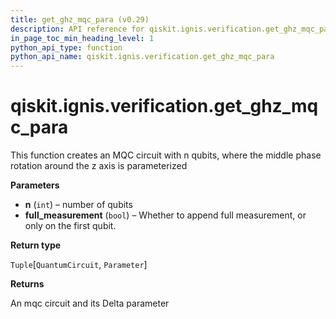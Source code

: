 ```yaml
---
title: get_ghz_mqc_para (v0.29)
description: API reference for qiskit.ignis.verification.get_ghz_mqc_para in qiskit v0.29
in_page_toc_min_heading_level: 1
python_api_type: function
python_api_name: qiskit.ignis.verification.get_ghz_mqc_para
---
```


<span id="qiskit-ignis-verification-get-ghz-mqc-para" />

# qiskit.ignis.verification.get\_ghz\_mqc\_para

<Function id="qiskit.ignis.verification.get_ghz_mqc_para" isDedicatedPage={true} github="https://github.com/qiskit-community/qiskit-ignis/tree/stable/0.6/qiskit/ignis/verification/entanglement/linear.py" signature="get_ghz_mqc_para(n, full_measurement=True)">
  This function creates an MQC circuit with n qubits, where the middle phase rotation around the z axis is parameterized

  **Parameters**

  *   **n** (`int`) – number of qubits
  *   **full\_measurement** (`bool`) – Whether to append full measurement, or only on the first qubit.

  **Return type**

  `Tuple`\[`QuantumCircuit`, `Parameter`]

  **Returns**

  An mqc circuit and its Delta parameter
</Function>

